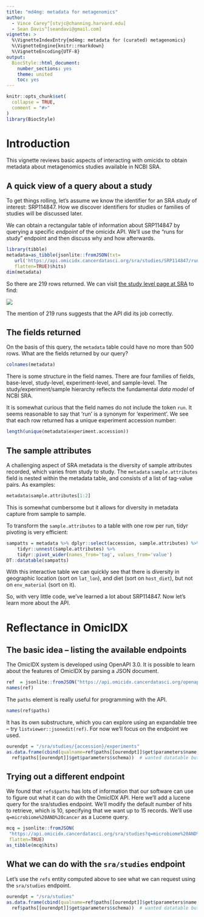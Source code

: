 ```yaml
---
title: "md4mg: metadata for metagenomics"
author: 
  - Vince Carey^[stvjc@channing.harvard.edu]
  - Sean Davis^[seandavi@gmail.com]
vignette: >
  %\VignetteIndexEntry{md4mg: metadata for (curated) metagenomics}
  %\VignetteEngine{knitr::rmarkdown}
  %\VignetteEncoding{UTF-8}
output: 
  BiocStyle::html_document:
    number_sections: yes
    theme: united
    toc: yes
---
```


```r
knitr::opts_chunk$set(
  collapse = TRUE,
  comment = "#>"
)
library(BiocStyle)
```

# Introduction

This vignette reviews basic aspects of interacting with omicidx to
obtain metadata about metagenomics studies available in NCBI SRA.

## A quick view of a query about a study

To get things rolling, let's assume we know the identifier for
an SRA _study_ of interest: SRP114847.  How we discover identifiers
for studies or families of studies will be discussed later.

We can obtain a rectangular table of information about SRP114847
by querying a specific _endpoint_ of the omicidx API.  We'll
use the "runs for study" endpoint and then discuss why and how afterwards.
```r
library(tibble)
metadata=as_tibble(jsonlite::fromJSON(txt=
   url('https://api.omicidx.cancerdatasci.org/sra/studies/SRP114847/runs?size=500'),
   flatten=TRUE)$hits)
dim(metadata)
```
So there are 219 rows returned.  We
can visit [the study level page at SRA](https://trace.ncbi.nlm.nih.gov/Traces/sra/?study=SRP114847) to find:

<img src="srapic1.png"/>

The mention of 219 runs suggests that the API did its job correctly.

## The fields returned

On the basis of this query, the `metadata` table could have
no more than 500 rows.  What are the fields returned by our query?
```r
colnames(metadata)
```
There is some
structure in the field names.  There are four families of fields,
base-level, study-level, experiment-level, and sample-level.
The study/experiment/sample hierarchy reflects
the fundamental _data model_ of NCBI SRA.  

It is somewhat curious that the field names do not include the token `run`.
It seems reasonable to say that 'run' is a synonym for 'experiment'.
We see that each row returned has a unique experiment accession
number:
```r
length(unique(metadata$experiment.accession))
```

## The sample attributes

A challenging aspect of SRA metadata is the diversity of sample attributes
recorded, which varies from study to study.  The `metadata` `sample.attributes`
field is nested within the metadata table, and consists of a list of
tag-value pairs.  As examples:
```r
metadata$sample.attributes[1:2]
```
This is somewhat cumbersome but it allows for diversity in metadata
capture from sample to sample.

To transform the `sample.attributes` to a table with one
row per run, tidyr pivoting is very efficient:
```r
sampatts = metadata %>% dplyr::select(accession, sample.attributes) %>% 
    tidyr::unnest(sample.attributes) %>% 
    tidyr::pivot_wider(names_from='tag', values_from='value') 
DT::datatable(sampatts)
```
With this interactive table we can quickly see that there is diversity
in geographic location (sort on `lat_lon`), and diet (sort on `host_diet`),
but not on `env_material` (sort on it).

So, with very little code, we've learned a lot about SRP114847.
Now let's learn more about the API.

# Reflectance in OmicIDX

## The basic idea -- listing the available endpoints

The OmicIDX system is developed using OpenAPI 3.0.  It is possible
to learn about the features of OmicIDX by parsing a JSON
document.
```r
ref  = jsonlite::fromJSON("https://api.omicidx.cancerdatasci.org/openapi.json")
names(ref)
```
The `paths` element is really useful for programming with the API.
```r
names(ref$paths)
```
It has its own substructure, which you can explore using
an expandable tree -- try `listviewer::jsonedit(ref)`.
For now we'll focus on the endpoint we used.
```r
ourendpt = "/sra/studies/{accession}/experiments"
as.data.frame(cbind(qualname=ref$paths[[ourendpt]]$get$parameters$name, 
  ref$paths[[ourendpt]]$get$parameters$schema))  # wanted datatable but threw warning
```

## Trying out a different endpoint

We found that `refs$paths` has lots of information that our software
can use to figure out what it can do with the OmicIDX API.  Here we'll add
a lucene query for the sra/studies endpoint.  We'll modify the default
number of hits to retrieve, which is 10, specifying that we want up to 15 records.
We'll use `q=microbiome%20AND%20cancer` as a Lucene query.
```r
mcq = jsonlite::fromJSON(
 "https://api.omicidx.cancerdatasci.org/sra/studies?q=microbiome%20AND%20cancer&size=15",
 flatten=TRUE)
as_tibble(mcq$hits)
```

## What we can do with the `sra/studies` endpoint

Let's use the `refs` entity computed above to see what
we can request using the `sra/studies` endpoint.
```r
ourendpt = "/sra/studies"
as.data.frame(cbind(qualname=ref$paths[[ourendpt]]$get$parameters$name, 
  ref$paths[[ourendpt]]$get$parameters$schema))  # wanted datatable but threw warning
```
